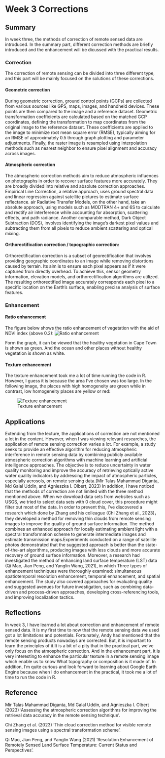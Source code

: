 # Week 3 Corrections

## Summary
In week three, the methods of correction of remote sensed data are introduced. In the summary part, different correction methods are briefly introduced and the enhancement will be dicussed with the practical results.

### Correction
The correction of remote sensing can be divided into three different type, and this part will be mainly focused on the solutions of these corrections.

#### Geometric correction
During geometric correction, ground control points (GCPs) are collected from various sources like GPS, maps, images, and handheld devices. These points are then compared to the image and a reference dataset. Geometric transformation coefficients are calculated based on the matched GCP coordinates, defining the transformation to map coordinates from the original image to the reference dataset. These coefficients are applied to the image to minimize root mean square error (RMSE), typically aiming for an RMSE of approximately 0.5 through graph plotting and parameter adjustments. Finally, the raster image is resampled using interpolation methods such as nearest neighbor to ensure pixel alignment and accuracy across images.

#### Atmospheric correction
The atmospheric correction methods aim to reduce atmospheric influences on photographs in order to recover surface features more accurately. They are broadly divided into relative and absolute correction approaches. Empirical Line Correction, a relative approach, uses ground spectral data and linear regression against satellite pictures to estimate surface reflectance. air Radiative Transfer Models, on the other hand, take an absolute approach, using models such as MODTRAN 4+ and 6S to calculate and rectify air interference while accounting for absorption, scattering effects, and path radiance. Another comparable method, Dark Object Subtraction (DOS), involves identifying the image's darkest pixel values and subtracting them from all pixels to reduce ambient scattering and optical mixing.

#### Orthorectification correction / topographic correction:
Orthorectification correction is a subset of georectification that involves providing geographic coordinates to an image while removing distortions caused by terrain. Its aim is to ensure each pixel appears as if it were captured from directly overhead. To achieve this, sensor geometry information, elevation models, and orthorectification algorithms are utilized. The resulting orthorectified image accurately corresponds each pixel to a specific location on the Earth's surface, enabling precise analysis of surface features.

### Enhancement

#### Ratio enhancement
The figure below shows the ratio enhancement of vegetation with the aid of NDVI index (above 0.2):
![Ratio enhancement](img/wk3.jpg) 

Form the graph, it can be viewed that the healthy vegetation in Cape Town is shown as green. And the ocean and other places without healthy vegetation is shown as white.

#### Texture enhancement
The texture enhancement took me a lot of time running the code in R. However, I guess it is because the area I've chosen was too large. In the following image, the places with high homogeneity are green while in contrast, low homogeneity places are yellow or red:

![Texture enhancement](img/wk3%20texture.jpg)

## Applications

Extending from the lecture, the applications of correction are not mentioned a lot in the content. However, when I was viewing relevant researches, the application of remote sensing correction varies a lot. For example, a study seeks to provide an effective algorithm for reducing atmospheric interference in remote sensing data by combining publicly available atmospheric correction algorithms with machine learning and artificial intelligence approaches. The objective is to reduce uncertainty in water quality monitoring and improve the accuracy of retrieving optically active water quality indicators by addressing the impact of atmospheric particles, especially aerosols, on remote sensing data.(Mir Talas Mahammad Diganta, Md Galal Uddin, and Agnieszka I. Olbert, 2023) In addition, I have noticed that the methods of correction are not limited with the three method mentioned above. When we download data sets from websites such as USGS, we tried to select data sets with 0 cloud cover, this procedure might filter out most of the data. In order to prevent this, I've discovered a research which done by Zhang and his colleague (Chi Zhang et al., 2023)， they developed a method for removing thin clouds from remote sensing images to improve the quality of ground surface information. The method combines an enhanced approach for locally estimating ambient light with a spectral transformation scheme to generate intermediate images and estimate transmission maps.Experiments conducted on a range of satellite photos demonstrated that the suggested approach is better than the state-of-the-art algorithms, producing images with less clouds and more accurate recovery of ground surface information. Moreover, a research had investigated the method of enhancing land surface temperature (LST) data (Qi Mao, Jian Peng, and Yanglin Wang, 2021), in which Three types of enhancement techniques were thoroughly examined: simultaneous spatiotemporal resolution enhancement, temporal enhancement, and spatial enhancement. The study also covered approaches for evaluating quality and suggested avenues for future investigation, such as combining data-driven and process-driven approaches, developing cross-referencing tools, and improving localization tactics.

## Reflections

In week 3, I have learned a lot about correction and enhancement of remote sensed data. It is my first time to now that the remote sensing data we used got a lot limitations and potentials. Fortunately, Andy had mentioned that the remote sensing products nowadays are corrected. But, it is important to learn the principles of it.It is a bit of a pity that in the practical part, we've only focus on the atmospheric correction. And in the enhancement part, it is very interesting to enhance the particular texture in a remote sensing image which enable us to know What topography or composition is it made of. In addition, I'm quite curious and look forward to learning about Google Earth Engine because when I do enhancement in the practical, it took me a lot of time to run the code in R.

## Reference

Mir Talas Mahammad Diganta, Md Galal Uddin, and Agnieszka I. Olbert (2023) 'Assessing the atmospheric correction algorithms for improving the retrieval data accuracy in the remote sensing technique'.

Chi Zhang et al. (2023) 'Thin cloud correction method for visible remote sensing images using a spectral transformation scheme'.

Qi Mao, Jian Peng, and Yanglin Wang (2021) 'Resolution Enhancement of Remotely Sensed Land Surface Temperature: Current Status and Perspectives'.
